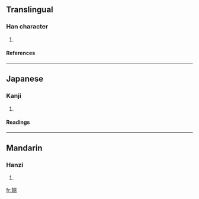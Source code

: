 ==Translingual==
===Han character===
{{Han char|rn=38|rad=女|as=09|sn=12|four=4242<sub>7</sub>|canj=女山一月 (VUMB)}}
# {{defn|Han|sort=女09}}
====References====
{{Han ref|kx=0266.310|dkj=06492|hdz=21066.060|uh=5A8F|ud=23183|bh=D8CD|bd=55501}}
----
==Japanese==
===Kanji===
{{ja-kanji|grade=|rs=女09}}
# {{defn|Japanese}} 
====Readings====
{{ja-readings|on=[[たん]] (tan)|kun=}}
----
==Mandarin==
===Hanzi===
{{cmn-hanzi|pin=[[duān]] (duan1)|wg=tuan<sup>1</sup>}}
# {{defn|Mandarin}}

[[fr:媏]]